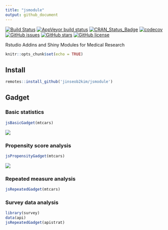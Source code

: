 ```yaml
---
title: "jsmodule"
output: github_document
---
```


[![Build Status](https://travis-ci.org/jinseob2kim/jsmodule.svg?branch=master)](https://travis-ci.org/jinseob2kim/jsmodule)
[![AppVeyor build status](https://ci.appveyor.com/api/projects/status/github/jinseob2kim/jsmodule?branch=master&svg=true)](https://ci.appveyor.com/project/jinseob2kim/jsmodule)
[![CRAN\_Status\_Badge](https://www.r-pkg.org/badges/version/jsmodule)](https://cran.r-project.org/package=jsmodule)
[![codecov](https://codecov.io/github/jinseob2kim/jsmodule/branch/master/graphs/badge.svg)](https://codecov.io/github/jinseob2kim/jsmodule)
[![GitHub issues](https://img.shields.io/github/issues/jinseob2kim/jsmodule.svg)](https://github.com/jinseob2kim/jsmodule/issues)
[![GitHub stars](https://img.shields.io/github/stars/jinseob2kim/jsmodule.svg)](https://github.com/jinseob2kim/jsmodule/stargazers)
[![GitHub license](https://img.shields.io/github/license/jinseob2kim/jsmodule.svg)](https://github.com/jinseob2kim/jsmodule/blob/master/LICENSE)


Rstudio Addins and Shiny Modules for Medical Research

```r
knitr::opts_chunk$set(echo = TRUE)
```

## Install

```r
remotes::install_github('jinseob2kim/jsmodule')
```

## Gadget

### Basic statistics 

```r
jsBasicGadget(mtcars)
```
![](https://blog.anpanman.co.kr/posts/2018-11-24-basic-biostatistics/addin.gif)

### Propensity score analysis

```r
jsPropensityGadget(mtcars)
```

![](http://app.anpanman.co.kr/img/ps.png)


### Repeated measure analysis

```r
jsRepeatedGadget(mtcars)
```


### Survey data analysis

```r
library(survey)
data(api)
jsRepeatedGadget(apistrat)
```

